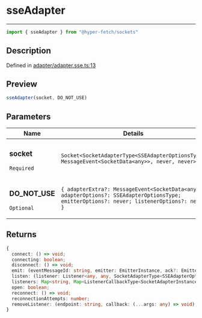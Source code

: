 

# sseAdapter

<div class="api-docs__separator" data-reactroot="">

---

</div><div class="api-docs__import" data-reactroot="">

```ts
import { sseAdapter } from "@hyper-fetch/sockets"
```

</div><div class="api-docs__section">

## Description

</div><div class="api-docs__description"><span class="api-docs__do-not-parse">



</span></div><p class="api-docs__definition">

Defined in [adapter/adapter.sse.ts:13](https://github.com/BetterTyped/hyper-fetch/blob/cc329b91/packages/sockets/src/adapter/adapter.sse.ts#L13)

</p><div class="api-docs__section">

## Preview

</div><div class="api-docs__preview fn">

```ts
sseAdapter(socket, DO_NOT_USE)
```

</div><div class="api-docs__section">

## Parameters

</div><div class="api-docs__parameters"><table><thead><tr><th>Name</th><th>Details</th></tr></thead><tbody><tr param-data="socket"><td class="api-docs__param-name required">

### socket 

`Required`

</td><td class="api-docs__param-type">

`Socket<SocketAdapterType<SSEAdapterOptionsType, MessageEvent<SocketData<any>>, never, never>>`

</td></tr><tr param-data="DO_NOT_USE"><td class="api-docs__param-name optional">

### DO\_NOT\_USE 

`Optional`

</td><td class="api-docs__param-type">

`{ adapterExtra?: MessageEvent<SocketData<any>>; adapterOptions?: SSEAdapterOptionsType; emitterOptions?: never; listenerOptions?: never }`

</td></tr></tbody></table></div><div class="api-docs__section">

## Returns

</div><div class="api-docs__returns">

```ts
{
  connect: () => void;
  connecting: boolean;
  disconnect: () => void;
  emit: (eventMessageId: string, emitter: EmitterInstance, ack?: EmitterAcknowledgeType<any, SocketAdapterType<SSEAdapterOptionsType, MessageEvent<SocketData<any>>, never, never>>) => void;
  listen: (listener: Listener<any, any, SocketAdapterType<SSEAdapterOptionsType, MessageEvent<SocketData<any>>, never, never>, false>, callback: ListenerCallbackType<SocketAdapterType<SSEAdapterOptionsType, MessageEvent<SocketData<any>>, never, never>, any>) => RemoveListenerCallbackType;
  listeners: Map<string, Map<ListenerCallbackType<SocketAdapterInstance, any>, VoidFunction>>;
  open: boolean;
  reconnect: () => void;
  reconnectionAttempts: number;
  removeListener: (endpoint: string, callback: (...args: any) => void) => void;
}
```

</div>